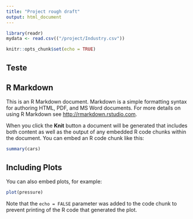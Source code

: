 ```yaml
---
title: "Project rough draft"
output: html_document
---
```

```r
library(readr)
mydata <- read.csv(("/project/Industry.csv"))

```

```r
knitr::opts_chunk$set(echo = TRUE)
```
## Teste
## R Markdown

This is an R Markdown document. Markdown is a simple formatting syntax for authoring HTML, PDF, and MS Word documents. For more details on using R Markdown see <http://rmarkdown.rstudio.com>.

When you click the **Knit** button a document will be generated that includes both content as well as the output of any embedded R code chunks within the document. You can embed an R code chunk like this:

```r
summary(cars)
```

## Including Plots

You can also embed plots, for example:

```r
plot(pressure)
```

Note that the `echo = FALSE` parameter was added to the code chunk to prevent printing of the R code that generated the plot.

